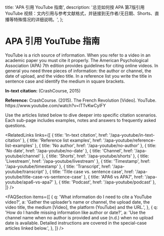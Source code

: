   title: 'APA 引用 YouTube 指南',
  description:
    '总览如何按 APA 第7版引用 YouTube 视频：文内引用与参考文献格式，并链接到无作者/无日期、Shorts、直播等特殊情况的详细说明。',
};


# APA 引用 YouTube 指南

<AnswerCard
  title="TL;DR"
  tldr="This page provides an overview of citing YouTube videos in APA7 format. It explains the general format for in-text citations and reference entries, and links to detailed articles on special cases like missing authors or dates, Shorts and livestreams."
/>

YouTube is a rich source of information. When you refer to a video in
an academic paper you must cite it properly. The American
Psychological Association (APA) 7th edition provides guidelines for
citing online videos. In general you need three pieces of
information: the author or channel, the date of upload, and the
video title. In a reference list you write the title in sentence
case and identify the medium in square brackets.

<DataBox title="Example citation">
  <p><strong>In-text citation:</strong> (CrashCourse, 2015)</p>
  <p><strong>Reference:</strong> CrashCourse. (2015). The French Revolution [Video]. YouTube. https://www.youtube.com/watch?v=lTTvKwCylFY</p>
</DataBox>

Use the articles listed below to dive deeper into specific citation
scenarios. Each sub-page includes examples, notes and answers to
frequently asked questions.

<RelatedLinks
  links={[
    { title: 'In-text citation', href: '/apa-youtube/in-text-citation' },
    { title: 'Reference list examples', href: '/apa-youtube/reference-list-examples' },
    { title: 'No author', href: '/apa-youtube/no-author' },
    { title: 'No date', href: '/apa-youtube/no-date' },
    { title: 'Channel', href: '/apa-youtube/channel' },
    { title: 'Shorts', href: '/apa-youtube/shorts' },
    { title: 'Livestream', href: '/apa-youtube/livestream' },
    { title: 'Timestamp', href: '/apa-youtube/timestamp' },
    { title: 'Transcript', href: '/apa-youtube/transcript' },
    { title: 'Title case vs. sentence case', href: '/apa-youtube/title-case-vs-sentence-case' },
    { title: 'APA6 vs APA7', href: '/apa-youtube/apa6-vs-apa7' },
    { title: 'Podcast', href: '/apa-youtube/podcast' },
  ]}
/>

<AdSlot />

<FAQSection
  items={[
    {
      q: 'What information do I need to cite a YouTube video?',
      a: 'Gather the uploader’s name or channel, the upload date, the video title, the medium [Video], the platform (YouTube) and the URL.',
    },
    {
      q: 'How do I handle missing information like author or date?',
      a: 'Use the channel name when no author is provided and use (n.d.) when no upload date is available. Detailed instructions are covered in the special-case articles linked below.',
    },
  ]}
/>
